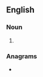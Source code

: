 {{also|beelines}}
==English==

===Noun===
{{head|en|noun form}}

# {{plural of|bee-line|lang=en}}

===Anagrams===
* {{anagrams|en|a=beeeilns|Lisenbee}}